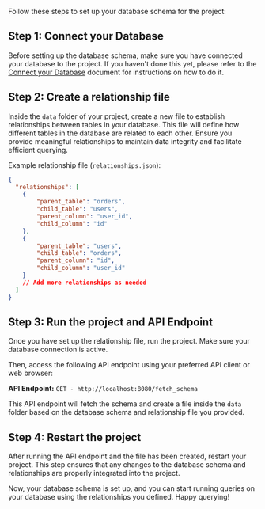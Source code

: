 Follow these steps to set up your database schema for the project:

## Step 1: Connect your Database

Before setting up the database schema, make sure you have connected your database to the project. If you haven't done this yet, please refer to the [Connect your Database](/getting-started/connect-database) document for instructions on how to do it.

## Step 2: Create a relationship file

Inside the `data` folder of your project, create a new file to establish relationships between tables in your database. This file will define how different tables in the database are related to each other. Ensure you provide meaningful relationships to maintain data integrity and facilitate efficient querying.

Example relationship file (`relationships.json`):
```json
{
  "relationships": [
    {
        "parent_table": "orders",
        "child_table": "users",
        "parent_column": "user_id",
        "child_column": "id"
    },
    {
        "parent_table": "users",
        "child_table": "orders",
        "parent_column": "id",
        "child_column": "user_id"
    }
    // Add more relationships as needed
  ]
}
```

## Step 3: Run the project and API Endpoint

Once you have set up the relationship file, run the project. Make sure your database connection is active.

Then, access the following API endpoint using your preferred API client or web browser:

**API Endpoint:** `GET - http://localhost:8080/fetch_schema`

This API endpoint will fetch the schema and create a file inside the `data` folder based on the database schema and relationship file you provided.

## Step 4: Restart the project

After running the API endpoint and the file has been created, restart your project. This step ensures that any changes to the database schema and relationships are properly integrated into the project.

Now, your database schema is set up, and you can start running queries on your database using the relationships you defined. Happy querying!